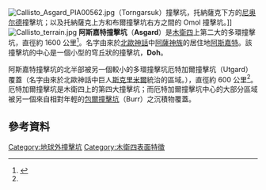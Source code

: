 [[Image:Callisto_Asgard_PIA00562.jpg|thumb]]（Torngarsuk）撞擊坑，托納薩克下方的[[尼奥尔德|尼奥尔德]]撞擊坑；以及托納薩克上方和布爾撞擊坑右方之間的 Omol 撞擊坑。]]
[[Image:Callisto_terrain.jpg|thumb]]
'''阿斯嘉特撞擊坑'''（'''Asgard'''）是[[木衛四|木衛四]]上第二大的多環撞擊坑，直徑約 1600 公里<ref name="Greeley 2000">{{cite journal |last=Greeley |first=R. |coauthors=Klemaszewski, J. E.; Wagner, L.; ''et al.'' |title=Galileo views of the geology of Callisto |url=https://archive.org/details/sim_planetary-and-space-science_2000-08_48_9/page/829 |journal=Planetary and Space Science |year=2000 |volume=48 |pages=829–853 |doi=10.1016/S0032-0633(00)00050-7 |bibcode=2000P&SS...48..829G}}</ref>。名字由來於[[北歐神話|北歐神話]]中[[阿薩神族|阿薩神族]]的居住地[[阿斯嘉特|阿斯嘉特]]。該撞擊坑的中心是一個小型的穹丘狀的撞擊坑，'''Doh'''。

阿斯嘉特撞擊坑的北半部被另一個較小的多環撞擊坑厄特加爾撞擊坑（Utgard）覆蓋（名字由來於北歐神話中巨人[[斯克里米爾|斯克里米爾]]統治的區域。），直徑約 600 公里<ref name="Greeley 2000"/>。厄特加爾撞擊坑是木衛四上的第四大撞擊坑；而厄特加爾撞擊坑中心的大部分區域被另一個來自相對年輕的[[包爾撞擊坑|包爾撞擊坑]]（Burr）之沉積物覆蓋。

==參考資料==
{{reflist}}
{{天文小作品}}
{{木卫四}}
{{DEFAULTSORT:Asgard (Crater)}}
[[Category:地球外撞擊坑|Category:地球外撞擊坑]]
[[Category:木衛四表面特徵|Category:木衛四表面特徵]]